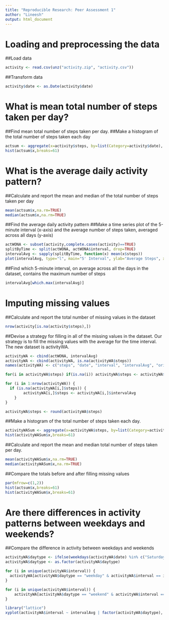 ```yaml
---
title: "Reproducible Research: Peer Assessment 1"
author: "Lineesh"
output: html_document
---
```



# Loading and preprocessing the data
##Load data
```r
activity <- read.csv(unz("activity.zip", "activity.csv"))
```

##Transform data
```r
activity$date <- as.Date(activity$date)
```


# What is mean total number of steps taken per day?
##Find mean total number of steps taken per day.
##Make a histogram of the total number of steps taken each day
```r
actsum <- aggregate(x=activity$steps, by=list(Category=activity$date), FUN=sum)
hist(actsum$x,breaks=61)
```


# What is the average daily activity pattern?
##Calculate and report the mean and median of the total number of steps taken per day
```r
mean(actsum$x,na.rm=TRUE)
median(actsum$x,na.rm=TRUE)
```
##Find the average daily activity pattern
##Make a time series plot of the 5-minute interval (x-axis) and the average number of steps taken, averaged across all days (y-axis)
```r
actWONA <- subset(activity,complete.cases(activity)==TRUE) 
splitByTime <- split(actWONA, actWONA$interval, drop=TRUE)
intervalAvg <- sapply(splitByTime, function(x) mean(x$steps))
plot(intervalAvg, type="l", main="5' Interval", ylab="Average Steps", xlab="Interval INDEX")
```

##Find which 5-minute interval, on average across all the days in the dataset, contains the maximum number of steps
```r
intervalAvg[which.max(intervalAvg)]
```


# Imputing missing values
##Calculate and report the total number of missing values in the dataset 
```r
nrow(activity[is.na(activity$steps),])
```

##Devise a strategy for filling in all of the missing values in the dataset. Our strategy is to fill the missing values with the average for the time interval. The new dataset is activityWA.
```r
activityWA <- cbind(actWONA, intervalAvg)
activityWA <- cbind(activityWA, is.na(activityWA$steps))
names(activityWA) <- c("steps", "date", "interval", "intervalAvg", "originalAbsent")

for(i in activityWA$steps) if(is.na(i)) activityWA$steps <- activityWA$intervalAvg

for (i in 1:nrow(activityWA)) {
  if (is.na(activityWA[i,]$steps)) {
		activityWA[i,]$steps <- activityWA[i,]$intervalAvg
	}
}

activityWA$steps <- round(activityWA$steps)
```

##Make a histogram of the total number of steps taken each day.
```r
activityWASum <- aggregate(x=activityWA$steps, by=list(Category=activityWA$date), FUN=sum)
hist(activityWASum$x,breaks=61)
```

##Calculate and report the mean and median total number of steps taken per day.
```r
mean(activityWASum$x,na.rm=TRUE)
median(activityWASum$x,na.rm=TRUE)
```

##Compare the totals before and after filling missing values
```r
par(mfrow=c(1,2))
hist(actsum$x,breaks=61)
hist(activityWASum$x,breaks=61)
```


# Are there differences in activity patterns between weekdays and weekends?
##Compare the difference in activity between weekdays and weekends
```r
activityWA$daytype <- ifelse(weekdays(activityWA$date) %in% c("Saturday","Sunday"),"weekend", "weekday")
activityWA$daytype <- as.factor(activityWA$daytype)

for (i in unique(activityWA$interval)) {
  activityWA[activityWA$daytype == "weekday" & activityWA$interval == i,]$intervalAvg <- mean(activityWA[activityWA$daytype == "weekday" & activityWA$interval == i,]$steps)
}

for (i in unique(activityWA$interval)) {
	activityWA[activityWA$daytype == "weekend" & activityWA$interval == i,]$intervalAvg <- mean(activityWA[activityWA$daytype == "weekend" & activityWA$interval == i,]$steps)
}

library("lattice")
xyplot(activityWA$interval ~ intervalAvg | factor(activityWA$daytype), type="l", data=activityWA)
```
